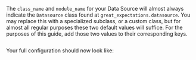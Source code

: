 The `class_name` and `module_name` for your Data Source will almost always indicate the `Datasource` class found at `great_expectations.datasource`.  You may replace this with a specialized subclass, or a custom class, but for almost all regular purposes these two default values will suffice.  For the purposes of this guide, add those two values to their corresponding keys.

```python name="version-0.18 datasource_configuration_class_and_module_keys"
```

Your full configuration should now look like:

```python name="version-0.18 datasource_configuration_post_class_and_module_keys"
```